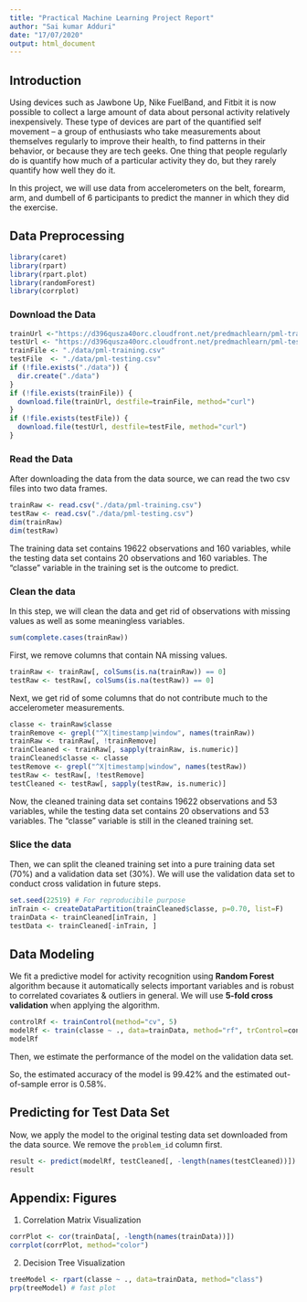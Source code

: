 ```yaml
---
title: "Practical Machine Learning Project Report"
author: "Sai kumar Adduri"
date: "17/07/2020"
output: html_document
---
```


## Introduction  
Using devices such as Jawbone Up, Nike FuelBand, and Fitbit it is now possible to collect a large amount of data about personal activity relatively inexpensively. These type of devices are part of the quantified self movement – a group of enthusiasts who take measurements about themselves regularly to improve their health, to find patterns in their behavior, or because they are tech geeks. One thing that people regularly do is quantify how much of a particular activity they do, but they rarely quantify how well they do it.  

In this project, we will use data from accelerometers on the belt, forearm, arm, and dumbell of 6 participants to predict the manner in which they did the exercise.  

## Data Preprocessing  
```r
library(caret)
library(rpart)
library(rpart.plot)
library(randomForest)
library(corrplot)
```
### Download the Data
```r
trainUrl <-"https://d396qusza40orc.cloudfront.net/predmachlearn/pml-training.csv"
testUrl <- "https://d396qusza40orc.cloudfront.net/predmachlearn/pml-testing.csv"
trainFile <- "./data/pml-training.csv"
testFile  <- "./data/pml-testing.csv"
if (!file.exists("./data")) {
  dir.create("./data")
}
if (!file.exists(trainFile)) {
  download.file(trainUrl, destfile=trainFile, method="curl")
}
if (!file.exists(testFile)) {
  download.file(testUrl, destfile=testFile, method="curl")
}
```  
### Read the Data
After downloading the data from the data source, we can read the two csv files into two data frames.  
```r
trainRaw <- read.csv("./data/pml-training.csv")
testRaw <- read.csv("./data/pml-testing.csv")
dim(trainRaw)
dim(testRaw)
```
The training data set contains 19622 observations and 160 variables, while the testing data set contains 20 observations and 160 variables. The "classe" variable in the training set is the outcome to predict. 

### Clean the data
In this step, we will clean the data and get rid of observations with missing values as well as some meaningless variables.
```r
sum(complete.cases(trainRaw))
```
First, we remove columns that contain NA missing values.
```r
trainRaw <- trainRaw[, colSums(is.na(trainRaw)) == 0] 
testRaw <- testRaw[, colSums(is.na(testRaw)) == 0] 
```  
Next, we get rid of some columns that do not contribute much to the accelerometer measurements.
```r
classe <- trainRaw$classe
trainRemove <- grepl("^X|timestamp|window", names(trainRaw))
trainRaw <- trainRaw[, !trainRemove]
trainCleaned <- trainRaw[, sapply(trainRaw, is.numeric)]
trainCleaned$classe <- classe
testRemove <- grepl("^X|timestamp|window", names(testRaw))
testRaw <- testRaw[, !testRemove]
testCleaned <- testRaw[, sapply(testRaw, is.numeric)]
```
Now, the cleaned training data set contains 19622 observations and 53 variables, while the testing data set contains 20 observations and 53 variables. The "classe" variable is still in the cleaned training set.

### Slice the data
Then, we can split the cleaned training set into a pure training data set (70%) and a validation data set (30%). We will use the validation data set to conduct cross validation in future steps.  
```r
set.seed(22519) # For reproducibile purpose
inTrain <- createDataPartition(trainCleaned$classe, p=0.70, list=F)
trainData <- trainCleaned[inTrain, ]
testData <- trainCleaned[-inTrain, ]
```

## Data Modeling
We fit a predictive model for activity recognition using **Random Forest** algorithm because it automatically selects important variables and is robust to correlated covariates & outliers in general. We will use **5-fold cross validation** when applying the algorithm.  
```r
controlRf <- trainControl(method="cv", 5)
modelRf <- train(classe ~ ., data=trainData, method="rf", trControl=controlRf, ntree=250)
modelRf
```
Then, we estimate the performance of the model on the validation data set.  

So, the estimated accuracy of the model is 99.42% and the estimated out-of-sample error is 0.58%.

## Predicting for Test Data Set
Now, we apply the model to the original testing data set downloaded from the data source. We remove the `problem_id` column first.  
```r
result <- predict(modelRf, testCleaned[, -length(names(testCleaned))])
result
```  

## Appendix: Figures
1. Correlation Matrix Visualization  
```r
corrPlot <- cor(trainData[, -length(names(trainData))])
corrplot(corrPlot, method="color")
```
2. Decision Tree Visualization
```r
treeModel <- rpart(classe ~ ., data=trainData, method="class")
prp(treeModel) # fast plot
```

